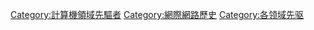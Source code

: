 [[Category:計算機領域先驅者|Category:計算機領域先驅者]]
[[Category:網際網路歷史|Category:網際網路歷史]]
[[Category:各领域先驱|Category:各领域先驱]]
